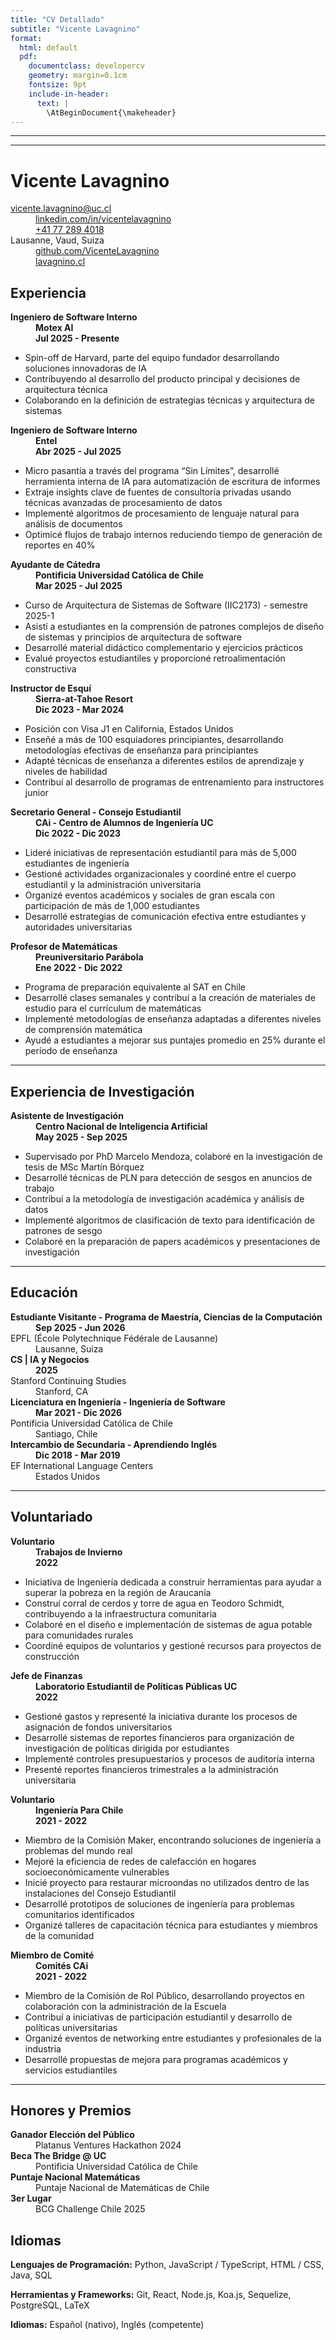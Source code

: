 ```yaml
---
title: "CV Detallado"
subtitle: "Vicente Lavagnino"
format:
  html: default
  pdf: 
    documentclass: developercv
    geometry: margin=0.1cm
    fontsize: 9pt
    include-in-header:
      text: |
        \AtBeginDocument{\makeheader}
---
```


---

---

# Vicente Lavagnino

<span class="iconify" data-icon="tabler:mail"></span> [vicente.lavagnino@uc.cl](mailto:vicente.lavagnino@uc.cl)
  : <span class="iconify" data-icon="tabler:brand-linkedin"></span> [linkedin.com/in/vicentelavagnino](https://www.linkedin.com/in/vicentelavagnino)
  : <span class="iconify" data-icon="tabler:phone"></span> [+41 77 289 4018](https://wa.me/41772894018)

<span class="iconify" data-icon="ic:outline-location-on"></span> Lausanne, Vaud, Suiza
  : <span class="iconify" data-icon="tabler:brand-github"></span> [github.com/VicenteLavagnino](https://github.com/VicenteLavagnino)
  : <span class="iconify" data-icon="charm:person"></span> [lavagnino.cl](http://lavagnino.cl)

## Experiencia

**Ingeniero de Software Interno**
  : **Motex AI**
  : **Jul 2025 - Presente**

- Spin-off de Harvard, parte del equipo fundador desarrollando soluciones innovadoras de IA
- Contribuyendo al desarrollo del producto principal y decisiones de arquitectura técnica
- Colaborando en la definición de estrategias técnicas y arquitectura de sistemas

**Ingeniero de Software Interno**
  : **Entel**
  : **Abr 2025 - Jul 2025**

- Micro pasantía a través del programa "Sin Límites", desarrollé herramienta interna de IA para automatización de escritura de informes
- Extraje insights clave de fuentes de consultoría privadas usando técnicas avanzadas de procesamiento de datos
- Implementé algoritmos de procesamiento de lenguaje natural para análisis de documentos
- Optimicé flujos de trabajo internos reduciendo tiempo de generación de reportes en 40%

**Ayudante de Cátedra**
  : **Pontificia Universidad Católica de Chile**
  : **Mar 2025 - Jul 2025**

- Curso de Arquitectura de Sistemas de Software (IIC2173) - semestre 2025-1
- Asistí a estudiantes en la comprensión de patrones complejos de diseño de sistemas y principios de arquitectura de software
- Desarrollé material didáctico complementario y ejercicios prácticos
- Evalué proyectos estudiantiles y proporcioné retroalimentación constructiva

**Instructor de Esquí**
  : **Sierra-at-Tahoe Resort**
  : **Dic 2023 - Mar 2024**

- Posición con Visa J1 en California, Estados Unidos
- Enseñé a más de 100 esquiadores principiantes, desarrollando metodologías efectivas de enseñanza para principiantes
- Adapté técnicas de enseñanza a diferentes estilos de aprendizaje y niveles de habilidad
- Contribuí al desarrollo de programas de entrenamiento para instructores junior

**Secretario General - Consejo Estudiantil**
  : **CAi - Centro de Alumnos de Ingeniería UC**
  : **Dic 2022 - Dic 2023**

- Lideré iniciativas de representación estudiantil para más de 5,000 estudiantes de ingeniería
- Gestioné actividades organizacionales y coordiné entre el cuerpo estudiantil y la administración universitaria
- Organizé eventos académicos y sociales de gran escala con participación de más de 1,000 estudiantes
- Desarrollé estrategias de comunicación efectiva entre estudiantes y autoridades universitarias

**Profesor de Matemáticas**
  : **Preuniversitario Parábola**
  : **Ene 2022 - Dic 2022**

- Programa de preparación equivalente al SAT en Chile
- Desarrollé clases semanales y contribuí a la creación de materiales de estudio para el currículum de matemáticas
- Implementé metodologías de enseñanza adaptadas a diferentes niveles de comprensión matemática
- Ayudé a estudiantes a mejorar sus puntajes promedio en 25% durante el período de enseñanza

---

## Experiencia de Investigación

**Asistente de Investigación**
  : **Centro Nacional de Inteligencia Artificial**
  : **May 2025 - Sep 2025**

- Supervisado por PhD Marcelo Mendoza, colaboré en la investigación de tesis de MSc Martín Bórquez
- Desarrollé técnicas de PLN para detección de sesgos en anuncios de trabajo
- Contribuí a la metodología de investigación académica y análisis de datos
- Implementé algoritmos de clasificación de texto para identificación de patrones de sesgo
- Colaboré en la preparación de papers académicos y presentaciones de investigación

---

## Educación

**Estudiante Visitante - Programa de Maestría, Ciencias de la Computación**
  : **Sep 2025 - Jun 2026**

EPFL (École Polytechnique Fédérale de Lausanne)
  : Lausanne, Suiza

**CS | IA y Negocios**
  : **2025**

Stanford Continuing Studies
  : Stanford, CA

**Licenciatura en Ingeniería - Ingeniería de Software**
  : **Mar 2021 - Dic 2026**

Pontificia Universidad Católica de Chile
  : Santiago, Chile

**Intercambio de Secundaria - Aprendiendo Inglés**
  : **Dic 2018 - Mar 2019**

EF International Language Centers
  : Estados Unidos

---

## Voluntariado

**Voluntario**
  : **Trabajos de Invierno**
  : **2022**

- Iniciativa de Ingeniería dedicada a construir herramientas para ayudar a superar la pobreza en la región de Araucanía
- Construí corral de cerdos y torre de agua en Teodoro Schmidt, contribuyendo a la infraestructura comunitaria
- Colaboré en el diseño e implementación de sistemas de agua potable para comunidades rurales
- Coordiné equipos de voluntarios y gestioné recursos para proyectos de construcción

**Jefe de Finanzas**
  : **Laboratorio Estudiantil de Políticas Públicas UC**
  : **2022**

- Gestioné gastos y representé la iniciativa durante los procesos de asignación de fondos universitarios
- Desarrollé sistemas de reportes financieros para organización de investigación de políticas dirigida por estudiantes
- Implementé controles presupuestarios y procesos de auditoría interna
- Presenté reportes financieros trimestrales a la administración universitaria

**Voluntario**
  : **Ingeniería Para Chile**
  : **2021 - 2022**

- Miembro de la Comisión Maker, encontrando soluciones de ingeniería a problemas del mundo real
- Mejoré la eficiencia de redes de calefacción en hogares socioeconómicamente vulnerables
- Inicié proyecto para restaurar microondas no utilizados dentro de las instalaciones del Consejo Estudiantil
- Desarrollé prototipos de soluciones de ingeniería para problemas comunitarios identificados
- Organizé talleres de capacitación técnica para estudiantes y miembros de la comunidad

**Miembro de Comité**
  : **Comités CAi**
  : **2021 - 2022**

- Miembro de la Comisión de Rol Público, desarrollando proyectos en colaboración con la administración de la Escuela
- Contribuí a iniciativas de participación estudiantil y desarrollo de políticas universitarias
- Organizé eventos de networking entre estudiantes y profesionales de la industria
- Desarrollé propuestas de mejora para programas académicos y servicios estudiantiles

---

## Honores y Premios

**Ganador Elección del Público**
  : Platanus Ventures Hackathon 2024

**Beca The Bridge @ UC**
  : Pontificia Universidad Católica de Chile

**Puntaje Nacional Matemáticas**
  : Puntaje Nacional de Matemáticas de Chile

**3er Lugar**
  : BCG Challenge Chile 2025

## Idiomas

**Lenguajes de Programación:** Python, JavaScript / TypeScript, HTML / CSS, Java, SQL

**Herramientas y Frameworks:** Git, React, Node.js, Koa.js, Sequelize, PostgreSQL, LaTeX

**Idiomas:** Español (nativo), Inglés (competente)
